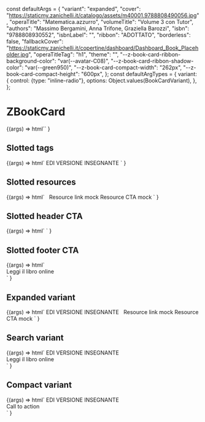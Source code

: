 const defaultArgs = {
  "variant": "expanded",
  "cover": "https://staticmy.zanichelli.it/catalogo/assets/m40001.9788808490056.jpg",
  "operaTitle": "Matematica.azzurro",
  "volumeTitle": "Volume 3 con Tutor",
  "authors": "Massimo Bergamini, Anna Trifone, Graziella Barozzi",
  "isbn": "9788808930552",
  "isbnLabel": "",
  "ribbon": "ADOTTATO",
  "borderless": false,
  "fallbackCover": "https://staticmy.zanichelli.it/copertine/dashboard/Dashboard_Book_Placeholder.jpg",
  "operaTitleTag": "h1",
  "theme": "",
  "--z-book-card-ribbon-background-color": "var(--avatar-C08)",
  "--z-book-card-ribbon-shadow-color": "var(--green950)",
  "--z-book-card-compact-width": "262px",
  "--z-book-card-compact-height": "600px",
};
const defaultArgTypes = {
  variant: {
    control: {type: "inline-radio"},
    options: Object.values(BookCardVariant),
  },
};

<Meta
  title="ZBookCard"
  component="z-book-card"
  argTypes={defaultArgTypes}
  args={defaultArgs}
/>

# ZBookCard

<Canvas>
  <Story name="All props">
    {(args) =>
      html`<z-book-card
        variant=${args.variant}
        cover=${args.cover}
        opera-title=${args.operaTitle}
        volume-title=${args.volumeTitle}
        authors=${args.authors}
        isbn=${args.isbn}
        isbn-label=${args.isbnLabel}
        ribbon=${args.ribbon}
        borderless=${args.borderless}
        fallback-cover=${args.fallbackCover}
        opera-title-tag=${args.operaTitleTag}
        class=${args.theme}
        style=${styleMap({
          "--z-book-card-ribbon-background-color": `${args["--z-book-card-ribbon-background-color"]}`,
          "--z-book-card-ribbon-shadow-color": `${args["--z-book-card-ribbon-shadow-color"]}`,
          "--z-book-card-compact-width": `${args["--z-book-card-compact-width"]}`,
          "--z-book-card-compact-height": `${args["--z-book-card-compact-height"]}`,
        })}
      ></z-book-card>`
    }
  </Story>
</Canvas>

## Slotted tags

<Canvas>
  <Story name="Slotted tags">
    {(args) =>
      html`<z-book-card
        variant=${args.variant}
        cover=${args.cover}
        opera-title=${args.operaTitle}
        volume-title=${args.volumeTitle}
        authors=${args.authors}
        isbn=${args.isbn}
        isbn-label=${args.isbnLabel}
        ribbon=${args.ribbon}
        borderless=${args.borderless}
        fallback-cover=${args.fallbackCover}
        opera-title-tag=${args.operaTitleTag}
        class=${args.theme}
        style=${styleMap({
          "--z-book-card-ribbon-background-color": `${args["--z-book-card-ribbon-background-color"]}`,
          "--z-book-card-ribbon-shadow-color": `${args["--z-book-card-ribbon-shadow-color"]}`,
          "--z-book-card-compact-width": `${args["--z-book-card-compact-width"]}`,
          "--z-book-card-compact-height": `${args["--z-book-card-compact-height"]}`,
        })}
      >
        <z-tag
          slot="tags"
          style="--z-tag-bg: var(--avatar-C18)"
          >EDI</z-tag
        >
        <z-tag slot="tags">VERSIONE INSEGNANTE</z-tag>
      </z-book-card>`
    }
  </Story>
</Canvas>

## Slotted resources

<Canvas>
  <Story name="Slotted resources">
    {(args) =>
      html`<z-book-card
        variant=${args.variant}
        cover=${args.cover}
        opera-title=${args.operaTitle}
        volume-title=${args.volumeTitle}
        authors=${args.authors}
        isbn=${args.isbn}
        isbn-label=${args.isbnLabel}
        ribbon=${args.ribbon}
        borderless=${args.borderless}
        fallback-cover=${args.fallbackCover}
        opera-title-tag=${args.operaTitleTag}
        class=${args.theme}
        style=${styleMap({
          "--z-book-card-ribbon-background-color": `${args["--z-book-card-ribbon-background-color"]}`,
          "--z-book-card-ribbon-shadow-color": `${args["--z-book-card-ribbon-shadow-color"]}`,
          "--z-book-card-compact-width": `${args["--z-book-card-compact-width"]}`,
          "--z-book-card-compact-height": `${args["--z-book-card-compact-height"]}`,
        })}
      >
        <a
          class="z-link z-link-icon"
          slot="resources"
          style="width:100%; margin-bottom: 6px;"
        >
          <z-icon
            style="margin-right: 8px"
            name="arrow-quad-north-east"
          ></z-icon>
          Resource link mock
        </a>
        <z-button
          slot="resources"
          variant="secondary"
          size="x-small"
          style="width:100%; margin-bottom: 16px;"
          >Resource CTA mock</z-button
        >
      </z-book-card>`
    }
  </Story>
</Canvas>

## Slotted header CTA

<Canvas>
  <Story name="Slotted header CTA">
    {(args) =>
      html`<z-book-card
        variant=${args.variant}
        cover=${args.cover}
        opera-title=${args.operaTitle}
        volume-title=${args.volumeTitle}
        authors=${args.authors}
        isbn=${args.isbn}
        isbn-label=${args.isbnLabel}
        ribbon=${args.ribbon}
        borderless=${args.borderless}
        fallback-cover=${args.fallbackCover}
        opera-title-tag=${args.operaTitleTag}
        class=${args.theme}
        style=${styleMap({
          "--z-book-card-ribbon-background-color": `${args["--z-book-card-ribbon-background-color"]}`,
          "--z-book-card-ribbon-shadow-color": `${args["--z-book-card-ribbon-shadow-color"]}`,
          "--z-book-card-compact-width": `${args["--z-book-card-compact-width"]}`,
          "--z-book-card-compact-height": `${args["--z-book-card-compact-height"]}`,
        })}
      >
        <z-icon
          name="star-empty"
          slot="header-cta"
        ></z-icon>
      </z-book-card>`
    }
  </Story>
</Canvas>

## Slotted footer CTA

<Canvas>
  <Story name="Slotted footer CTA">
    {(args) =>
      html`<z-book-card
        variant=${args.variant}
        cover=${args.cover}
        opera-title=${args.operaTitle}
        volume-title=${args.volumeTitle}
        authors=${args.authors}
        isbn=${args.isbn}
        isbn-label=${args.isbnLabel}
        ribbon=${args.ribbon}
        borderless=${args.borderless}
        fallback-cover=${args.fallbackCover}
        opera-title-tag=${args.operaTitleTag}
        class=${args.theme}
        style=${styleMap({
          "--z-book-card-ribbon-background-color": `${args["--z-book-card-ribbon-background-color"]}`,
          "--z-book-card-ribbon-shadow-color": `${args["--z-book-card-ribbon-shadow-color"]}`,
          "--z-book-card-compact-width": `${args["--z-book-card-compact-width"]}`,
          "--z-book-card-compact-height": `${args["--z-book-card-compact-height"]}`,
        })}
      >
        <z-icon
          name="star-empty"
          slot="header-cta"
        ></z-icon>
        <div slot="footer-cta">
          <z-button
            href="http://dizionari.zanichelli.it"
            target="_blank"
            variant="secondary"
            size="x-small"
          >
            Leggi il libro online
          </z-button>
        </div>
      </z-book-card>`
    }
  </Story>
</Canvas>

## Expanded variant

<Canvas>
  <Story
    name="Expanded variant"
    parameters={{
      controls: {
        exclude: ["variant", "borderless", "theme", "--z-book-card-compact-width", "--z-book-card-compact-height"],
      },
    }}
  >
    {(args) =>
      html`<z-book-card
        variant="expanded"
        cover=${args.cover}
        opera-title=${args.operaTitle}
        volume-title=${args.volumeTitle}
        authors=${args.authors}
        isbn=${args.isbn}
        isbn-label=${args.isbnLabel}
        ribbon=${args.ribbon}
        fallback-cover=${args.fallbackCover}
        opera-title-tag=${args.operaTitleTag}
        style=${styleMap({
          "--z-book-card-ribbon-background-color": `${args["--z-book-card-ribbon-background-color"]}`,
          "--z-book-card-ribbon-shadow-color": `${args["--z-book-card-ribbon-shadow-color"]}`,
        })}
      >
        <z-tag
          slot="tags"
          style="--z-tag-bg: var(--avatar-C18)"
          >EDI</z-tag
        >
        <z-tag slot="tags">VERSIONE INSEGNANTE</z-tag>
        <a
          class="z-link z-link-icon"
          slot="resources"
          style="width:100%; margin-bottom: 6px;"
        >
          <z-icon
            style="margin-right: 8px"
            name="arrow-quad-north-east"
          ></z-icon>
          Resource link mock
        </a>
        <z-button
          slot="resources"
          variant="secondary"
          size="x-small"
          style="width:100%; margin-bottom: 16px;"
          >Resource CTA mock</z-button
        >
        <z-icon
          name="star-empty"
          slot="header-cta"
          tabindex="0"
        ></z-icon>
      </z-book-card>`
    }
  </Story>
</Canvas>

## Search variant

<Canvas>
  <Story
    name="Search variant"
    parameters={{
      controls: {
        exclude: ["variant", "borderless", "theme", "--z-book-card-compact-width", "--z-book-card-compact-height"],
      },
    }}
  >
    {(args) =>
      html`<z-book-card
        variant="search"
        cover=${args.cover}
        opera-title=${args.operaTitle}
        volume-title=${args.volumeTitle}
        authors=${args.authors}
        isbn=${args.isbn}
        isbn-label=${args.isbnLabel}
        ribbon=${args.ribbon}
        fallback-cover=${args.fallbackCover}
        opera-title-tag=${args.operaTitleTag}
        style=${styleMap({
          "--z-book-card-ribbon-background-color": `${args["--z-book-card-ribbon-background-color"]}`,
          "--z-book-card-ribbon-shadow-color": `${args["--z-book-card-ribbon-shadow-color"]}`,
        })}
      >
        <z-icon
          name="star-empty"
          slot="header-cta"
        ></z-icon>
        <z-tag
          slot="tags"
          style="--z-tag-bg: var(--avatar-C18)"
          >EDI</z-tag
        >
        <z-tag slot="tags">VERSIONE INSEGNANTE</z-tag>
        <div slot="footer-cta">
          <z-button
            href="http://dizionari.zanichelli.it"
            target="_blank"
            variant="secondary"
            size="x-small"
          >
            Leggi il libro online
          </z-button>
        </div>
      </z-book-card>`
    }
  </Story>
</Canvas>

## Compact variant

<Canvas>
  <Story
    name="Compact variant"
    parameters={{
      controls: {
        exclude: ["variant", "ribbon", "--z-book-card-ribbon-background-color", "--z-book-card-ribbon-shadow-color"],
      },
    }}
  >
    {(args) =>
      html`<z-book-card
        variant="compact"
        cover=${args.cover}
        opera-title=${args.operaTitle}
        volume-title=${args.volumeTitle}
        authors=${args.authors}
        isbn=${args.isbn}
        isbn-label=${args.isbnLabel}
        borderless=${args.borderless}
        fallback-cover=${args.fallbackCover}
        opera-title-tag=${args.operaTitleTag}
        class=${args.theme}
        style=${styleMap({
          "--z-book-card-compact-width": `${args["--z-book-card-compact-width"]}`,
          "--z-book-card-compact-height": `${args["--z-book-card-compact-height"]}`,
        })}
      >
        <z-icon
          name="star-empty"
          slot="header-cta"
        ></z-icon>
        <z-tag
          slot="tags"
          style="--z-tag-bg: var(--avatar-C18)"
          >EDI</z-tag
        >
        <z-tag slot="tags">VERSIONE INSEGNANTE</z-tag>
        <div
          slot="footer-cta"
          style="display:flex; gap:8px;"
        >
          <z-button
            href="http://dizionari.zanichelli.it"
            target="_blank"
            variant="secondary"
            size="x-small"
          >
            Call to action
          </z-button>
          <z-button
            icon="arrow-quad-north-east"
            variant="secondary"
            size="x-small"
          ></z-button>
        </div>
      </z-book-card>`
    }
  </Story>
</Canvas>

<ArgsTable of="z-book-card" />
